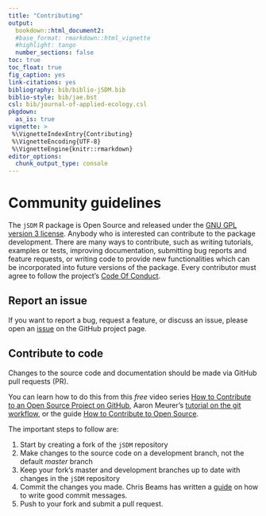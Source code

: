 ```yaml
---
title: "Contributing"
output:
  bookdown::html_document2:
  #base_format: rmarkdown::html_vignette
  #highlight: tango
  number_sections: false
toc: true
toc_float: true
fig_caption: yes
link-citations: yes
bibliography: bib/biblio-jSDM.bib
biblio-style: bib/jae.bst
csl: bib/journal-of-applied-ecology.csl
pkgdown:
  as_is: true
vignette: >
 %\VignetteIndexEntry{Contributing}
 %\VignetteEncoding{UTF-8}
 %\VignetteEngine{knitr::rmarkdown}
editor_options: 
  chunk_output_type: console
---
```


# Community guidelines

The `jSDM` R package is Open Source and released under
the [GNU GPL version 3 license ](https://www.gnu.org/licenses/gpl-3.0.en.html). Anybody who is interested can contribute to the package development. 
There are many ways to contribute, such as writing tutorials, examples or tests, improving documentation, submitting bug reports and feature requests, or writing code to provide new functionalities which can be incorporated into future versions of the package. Every contributor must agree to follow the project's [Code Of Conduct](https://ecology.ghislainv.fr/jSDM/articles/Code_of_conduct.html).

## Report an issue

If you want to report a bug, request a feature, or discuss an issue,
please open an [issue](https://github.com/ghislainv/jSDM/issues) on the GitHub
project page.

## Contribute to code

Changes to the source code and documentation should be made via GitHub
pull requests (PR).

You can learn how to do this from this *free* video series [How to Contribute to an Open Source Project on GitHub](https://egghead.io/courses/how-to-contribute-to-an-open-source-project-on-github),
Aaron Meurer's [tutorial on the git workflow](https://www.asmeurer.com/git-workflow/), or the guide [How to Contribute to Open Source](https://opensource.guide/how-to-contribute/).

The important steps to follow are:

1. Start by creating a fork of the `jSDM` repository
2. Make changes to the source code on a development branch, not the default *master* branch
3. Keep your fork's master and development branches up to date with changes in the ``jSDM`` repository
4. Commit the changes you made. Chris Beams has written a [guide](https://chris.beams.io/posts/git-commit/) on how to write good commit messages.
5. Push to your fork and submit a pull request.